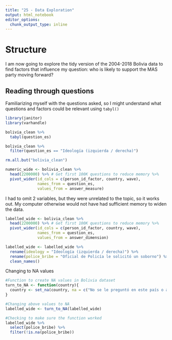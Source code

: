 ```yaml
---
title: "25 - Data Exploration"
output: html_notebook
editor_options: 
  chunk_output_type: inline
---
```


# Structure
I am now going to explore the tidy version of the 2004-2018 Bolivia data to find factors that influence my question: who is likely to support the MAS party moving forward?

## Reading through questions
Familiarizing myself with the questions asked, so I might understand what questions and factors could be relevant using `tabyl()`

```r
library(janitor)
library(varhandle)
```

```r
bolivia_clean %>% 
  tabyl(question_es)
```

```r
bolivia_clean %>% 
  filter(question_es == "Ideología (izquierda / derecha)")
```


```r
rm.all.but("bolivia_clean")
```

```r
numeric_wide <- bolivia_clean %>% 
  head(2200000) %>% # Get first 100K questions to reduce memory %>%
  pivot_wider(id_cols = c(person_id_factor, country, wave), 
              names_from = question_es,
              values_from = answer_measure)
```

I had to omit 2 variables, but they were unrelated to the topic, so it works out. My computer otherwise would not have had sufficient memory to widen the data.

```r
labelled_wide <- bolivia_clean %>% 
  head(2200000) %>% # Get first 100K questions to reduce memory %>%
  pivot_wider(id_cols = c(person_id_factor, country, wave), 
              names_from = question_es,
              values_from = answer_dimension)
```

```r
labelled_wide <- labelled_wide %>% 
  rename(ideology = "Ideología (izquierda / derecha)") %>% 
  rename(police_bribe = "Oficial de Policía le solicitó un soborno") %>% 
  clean_names()
```

Changing to NA values
```r
#Function to create NA values in Bolivia dataset
turn_to_NA <- function(country){
  country <- set_na(country, na = c("No se le preguntó en este país o año", "Not asked in this country or year","No Aplica", "No Sabe", "No sabe", "No Responde", "No responde"), as.tag = TRUE)
}

#Changing above values to NA
labelled_wide <- turn_to_NA(labelled_wide)

#Checking to make sure the function worked
labelled_wide %>% 
  select(police_bribe) %>% 
  filter(!is.na(police_bribe))
```
